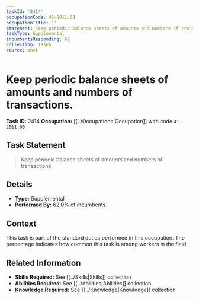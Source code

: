 ```yaml
---
taskId: '2414'
occupationCode: 41-2011.00
occupationTitle: ''
statement: Keep periodic balance sheets of amounts and numbers of transactions.
taskType: Supplemental
incumbentsResponding: 62
collection: Tasks
source: onet
---
```

# Keep periodic balance sheets of amounts and numbers of transactions.

**Task ID:** 2414
**Occupation:** [[../Occupations|Occupation]] with code `41-2011.00`

## Task Statement

> Keep periodic balance sheets of amounts and numbers of transactions.

## Details

- **Type:** Supplemental
- **Performed By:** 62.0% of incumbents

## Context

This task is part of the standard duties performed in this occupation. The percentage indicates how common this task is among workers in the field.

## Related Information

- **Skills Required:** See [[../Skills|Skills]] collection
- **Abilities Required:** See [[../Abilities|Abilities]] collection
- **Knowledge Required:** See [[../Knowledge|Knowledge]] collection
